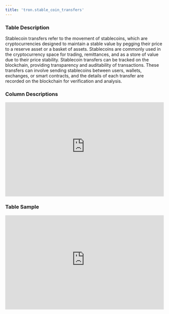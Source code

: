 ```yaml
---
title: 'tron.stable_coin_transfers'
---
```


### Table Description
Stablecoin transfers refer to the movement of stablecoins, which are cryptocurrencies designed to maintain a stable value by pegging their price to a reserve asset or a basket of assets. Stablecoins are commonly used in the cryptocurrency space for trading, remittances, and as a store of value due to their price stability. Stablecoin transfers can be tracked on the blockchain, providing transparency and auditability of transactions. These transfers can involve sending stablecoins between users, wallets, exchanges, or smart contracts, and the details of each transfer are recorded on the blockchain for verification and analysis.

### Column Descriptions

<div>
    <iframe
        src="https://doc-embed-app.chainbasehq.com/columns/tron.stable_coin_transfers"
        width="100%"
        height="300px"
        frameBorder="0"
        scrolling="no"
    ></iframe>
</div>

### Table Sample

<div>
    <iframe
        src="https://doc-embed-app.chainbasehq.com/data/tron.stable_coin_transfers"
        width="100%"
        height="300px"
        frameBorder="0"
        scrolling="no"
    ></iframe>
</div>